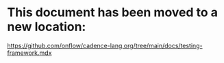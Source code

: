 # This document has been moved to a new location:

https://github.com/onflow/cadence-lang.org/tree/main/docs/testing-framework.mdx
